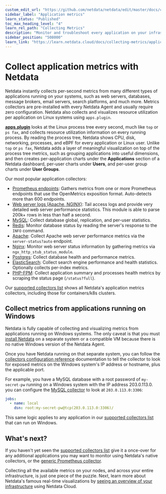 ```yaml
---
custom_edit_url: "https://github.com/netdata/netdata/edit/master/docs/collect/application-metrics.md"
sidebar_label: "Application metrics"
learn_status: "Published"
toc_max_heading_level: "4"
learn_rel_path: "Collecting Metrics"
description: "Monitor and troubleshoot every application on your infrastructure with per-second metrics, zero configuration, and meaningful charts."
sidebar_position: "508000"
learn_link: "https://learn.netdata.cloud/docs/collecting-metrics/application-metrics"
---
```



# Collect application metrics with Netdata

Netdata instantly collects per-second metrics from many different types of applications running on your systems, such as
web servers, databases, message brokers, email servers, search platforms, and much more. Metrics collectors are
pre-installed with every Netdata Agent and usually require zero configuration. Netdata also collects and visualizes
resource utilization per application on Linux systems using `apps.plugin`.

[**apps.plugin**](https://github.com/netdata/netdata/blob/master/src/collectors/apps.plugin/README.md) looks at the Linux process tree every second, much like `top` or
`ps fax`, and collects resource utilization information on every running process. By reading the process tree, Netdata
shows CPU, disk, networking, processes, and eBPF for every application or Linux user. Unlike `top` or `ps fax`, Netdata
adds a layer of meaningful visualization on top of the process tree metrics, such as grouping applications into useful
dimensions, and then creates per-application charts under the **Applications** section of a Netdata dashboard, per-user
charts under **Users**, and per-user group charts under **User Groups**.

Our most popular application collectors:

- [Prometheus endpoints](/docs/collecting-metrics/generic-collecting-metrics/prometheus-endpoint): Gathers
  metrics from one or more Prometheus endpoints that use the OpenMetrics exposition format. Auto-detects more than 600
  endpoints.
- [Web server logs (Apache, NGINX)](/docs/collecting-metrics/web-servers-and-web-proxies/web-server-log-files):
  Tail access logs and provide very detailed web server performance statistics. This module is able to parse 200k+
  rows in less than half a second.
- [MySQL](/docs/collecting-metrics/databases/mysql): Collect database global,
  replication, and per-user statistics.
- [Redis](/docs/collecting-metrics/databases/redis): Monitor database status by
  reading the server's response to the `INFO` command.
- [Apache](/docs/collecting-metrics/web-servers-and-web-proxies/apache): Collect Apache web server
  performance metrics via the `server-status?auto` endpoint.
- [Nginx](/docs/collecting-metrics/web-servers-and-web-proxies/nginx): Monitor web server status
  information by gathering metrics via `ngx_http_stub_status_module`.
- [Postgres](/docs/collecting-metrics/databases/postgresql): Collect database health
  and performance metrics.
- [ElasticSearch](/docs/collecting-metrics/search-engines/elasticsearch): Collect search
  engine performance and health statistics. Optionally collects per-index metrics.
- [PHP-FPM](/docs/collecting-metrics/web-servers-and-web-proxies/php-fpm): Collect application summary
  and processes health metrics by scraping the status page (`/status?full`).

Our [supported collectors list](/docs/collecting-metrics/monitor-anything#service-and-application-collectors) shows all Netdata's
application metrics collectors, including those for containers/k8s clusters.

## Collect metrics from applications running on Windows

Netdata is fully capable of collecting and visualizing metrics from applications running on Windows systems. The only
caveat is that you must [install Netdata](/docs/netdata-agent/installation) on a separate system or a compatible VM because there
is no native Windows version of the Netdata Agent.

Once you have Netdata running on that separate system, you can follow the [collectors configuration reference](/docs/collecting-metrics/collectors-configuration) documentation to tell the collector to look for exposed metrics on the Windows system's IP
address or hostname, plus the applicable port.

For example, you have a MySQL database with a root password of `my-secret-pw` running on a Windows system with the IP
address 203.0.113.0. you can configure the [MySQL
collector](/docs/collecting-metrics/databases/mysql) to look at `203.0.113.0:3306`:

```yml
jobs:
  - name: local
    dsn: root:my-secret-pw@tcp(203.0.113.0:3306)/
```

This same logic applies to any application in our [supported collectors
list](/docs/collecting-metrics/monitor-anything#service-and-application-collectors) that can run on Windows.

## What's next?

If you haven't yet seen the [supported collectors list](/docs/collecting-metrics/monitor-anything) give it a once-over for any
additional applications you may want to monitor using Netdata's native collectors, or the [generic Prometheus
collector](/docs/collecting-metrics/generic-collecting-metrics/prometheus-endpoint).

Collecting all the available metrics on your nodes, and across your entire infrastructure, is just one piece of the
puzzle. Next, learn more about Netdata's famous real-time visualizations by [seeing an overview of your
infrastructure](/docs/dashboards-and-charts/home-tab) using Netdata Cloud.


